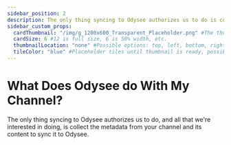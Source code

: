 ---
sidebar_position: 2
description: The only thing syncing to Odysee authorizes us to do is collect the metadata from your channel and its content to sync it to Odysee.
sidebar_custom_props:
  cardThumbnail: "/img/g_1200x600_Transparent_Placeholder.png" #The thumbnail on the category card.
  cardSize: 6 #12 is full size, 6 is 50% width, etc.
  thumbnailLocation: "none" #Possible options: top, left, bottom, right, none
  tileColor: "blue" #Placeholder tiles until thumbnail is ready, possible options: blue, cream, darkpurple, lightpurple, mauve, orange, pink, none
---


# What Does Odysee do With My Channel?

The only thing syncing to Odysee authorizes us to do, and all that we're interested in doing, is collect the metadata from your channel and its content to sync it to Odysee.

